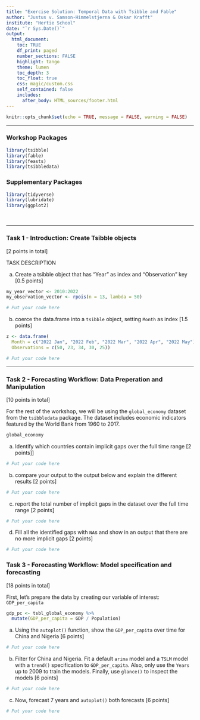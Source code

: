 ```yaml
---
title: "Exercise Solution: Temporal Data with Tsibble and Fable"
author: "Justus v. Samson-Himmelstjerna & Oskar Krafft"
institute: "Hertie School"
date: "`r Sys.Date()`"
output: 
  html_document:
    toc: TRUE
    df_print: paged
    number_sections: FALSE
    highlight: tango
    theme: lumen
    toc_depth: 3
    toc_float: true
    css: magic/custom.css 
    self_contained: false
    includes:
      after_body: HTML_sources/footer.html
---
```


```r
knitr::opts_chunk$set(echo = TRUE, message = FALSE, warning = FALSE)
```

------------------------------------------------------------------------

### Workshop Packages

```r
library(tsibble)
library(fable)
library(feasts)
library(tsibbledata)
```

### Supplementary Packages

```r
library(tidyverse)
library(lubridate)
library(ggplot2)
```

<br>

------------------------------------------------------------------------

### Task 1 - Introduction: Create Tsibble objects

[2 points in total]

TASK DESCRIPTION

a)  Create a tsibble object that has "Year" as index and "Observation" key [0.5 points]

```r
my_year_vector <- 2010:2022
my_observation_vector <- rpois(n = 13, lambda = 50)

# Put your code here
```

b)  coerce the data.frame into a `tsibble` object, setting `Month` as index [1.5 points]
```r
z <- data.frame(
  Month = c("2022 Jan", "2022 Feb", "2022 Mar", "2022 Apr", "2022 May"),
  Observations = c(50, 23, 34, 30, 25))

# Put your code here
```

------------------------------------------------------------------------

### Task 2 - Forecasting Workflow: Data Preperation and Manipulation  

[10 points in total]

For the rest of the workshop, we will be using the `global_economy` dataset from the `tsibbledata` package.
The dataset includes economic indicators featured by the World Bank from 1960 to 2017.

```r
global_economy
```

a)  Identify which countries contain implicit gaps over the full time range [2 points]]

```r
# Put your code here
```

b) compare your output to the output below and explain the different results [2 points]

```r
# Put your code here
```

c) report the total number of implicit gaps in the dataset over the full time range [2 points]

```r
# Put your code here
```

d) Fill all the identified gaps with `NA`s and show in an output that there are no more implicit gaps [2 points]

```r
# Put your code here
```

### Task 3 - Forecasting Workflow: Model specification and forecasting  

[18 points in total]

First, let's prepare the data by creating our variable of interest: `GDP_per_capita`

```r
gdp_pc <- tsbl_global_economy %>%
  mutate(GDP_per_capita = GDP / Population)
```

a) Using the `autoplot()` function, show the `GDP_per_capita` over time for China and Nigeria [6 points]

```r
# Put your code here
```

b) Filter for China and Nigeria. Fit a default `arima` model and a `TSLM` model with a `trend()` specification to `GDP_per_capita`. Also, only use the `Years` up to 2009 to train the models. Finally, use `glance()` to inspect the models [6 points]

```r
# Put your code here
```


c) Now, forecast 7 years and `autoplot()` both forecasts [6 points]

```r
# Put your code here
```

